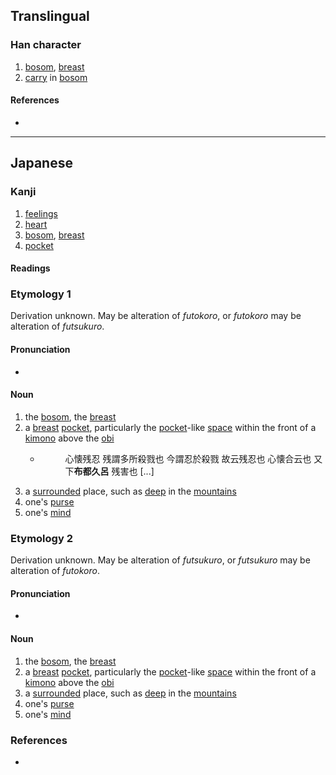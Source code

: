 {{character info/new}}
{{also|懷}}
==Translingual==
{{Han simplified forms|懷|懐|怀}}

===Han character===
{{Han char|rn=61|rad=心|as=13|sn=16|four=|canj=PYWV,XPYWV|ids=⿰忄⿳十罒衣}}

# [[bosom]], [[breast]]
# [[carry]] in [[bosom]]

====References====
* {{Han ref|kx=0406.141|dkj=11351|dj=0747.100|hdz=42362.100|uh=61D0|ud=25040}}

----

==Japanese==
{{ja-kanji forms|懐|懷}}

===Kanji===
{{ja-kanji|grade=c|rs=心13|style=s|kyu=懷}}

# [[feelings]]
# [[heart]]
# [[bosom]], [[breast]]
# [[pocket]]

====Readings====
{{ja-readings
|goon=[[え]] (e), {{qualifier|historical}} [[ゑ]] (we)
|kanon=[[かい]] (kai), {{qualifier|historical}} [[くゎい]] (kwai)
|kun=[[ふつころ]] (futsukoro), <br>[[ふところ]] (futokoro), <br>[[ほほ]] (hoho), <br>[[いだく]] ([[懐く]], idaku), <br>[[うだく]] ([[懐く]], udaku), <br>[[むだく]] ([[懐く]], mudaku), <br>[[なつ]] (natsu) [''suffixes'': く (ku), け (ke), ける (keru), かしい (kashii), かしむ (kashimu), こい (koi)], <br>[[なず]] (nazu) [''suffixes'': く (ku), ける (keru)], <br>[[おもう]] ([[懐う]], omou)
|nanori=[[かね]] (kane)
}}

===Etymology 1===
Derivation unknown. May be alteration of ''futokoro'', or ''futokoro'' may be alteration of ''futsukuro''.

====Pronunciation====
* {{ja-pron|ふつくろ}}

====Noun====
{{ja-noun|ふつくろ}}

# the [[bosom]], the [[breast]]
# a [[breast]] [[pocket]], particularly the [[pocket]]-like [[space]] within the front of a [[着物#Japanese|kimono]] above the [[帯#Japanese|obi]]
#* {{RQ:Shin'yaku Kegonkyō Ongi Shiki|92}}
#*: 心懐残忍 残謂多所殺戮也 今謂忍於殺戮 故云残忍也 心懐合云也 又下'''布都久呂''' 残害也 [...]
# a [[surrounded]] place, such as [[deep]] in the [[mountain]]s
# one's [[purse]]
# one's [[mind]]

===Etymology 2===
Derivation unknown. May be alteration of ''futsukuro'', or ''futsukuro'' may be alteration of ''futokoro''.

====Pronunciation====
* {{ja-pron|ふところ}}

====Noun====
{{ja-noun|ふところ}}

# the [[bosom]], the [[breast]]
# a [[breast]] [[pocket]], particularly the [[pocket]]-like [[space]] within the front of a [[着物#Japanese|kimono]] above the [[帯#Japanese|obi]]
# a [[surrounded]] place, such as [[deep]] in the [[mountain]]s
# one's [[purse]]
# one's [[mind]]

===References===
* {{Shin'yaku Kegonkyō Ongi Shiki}}
